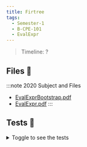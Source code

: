 ```yaml
---
title: Firtree
tags:
  - Semester-1
  - B-CPE-101
  - EvalExpr
---
```

> Timeline: ?


## Files 📂

:::note 2020 Subject and Files
- [EvalExprBootstrap.pdf](https://github.com/Studio-17/Epitech-Subjects/raw/main/Semester-1/B-CPE-101/EvalExpr/EvalExprBootstrap.pdf)
- [EvalExpr.pdf](https://github.com/Studio-17/Epitech-Subjects/raw/main/Semester-1/B-CPE-101/EvalExpr/EvalExpr.pdf)
:::

## Tests 🤖
<details>
  <summary>Toggle to see the tests</summary>
  <div>
Yo
  </div>
</details>
